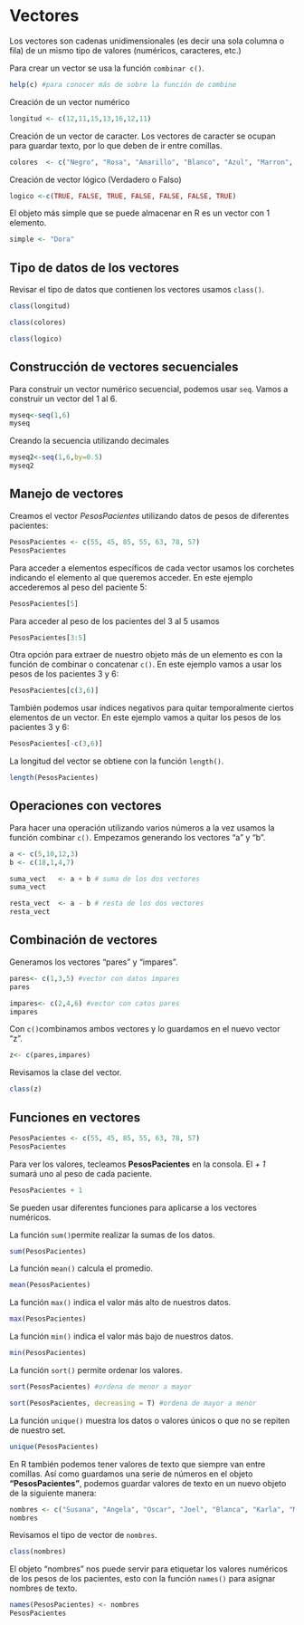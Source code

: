 # Vectores

Los vectores son cadenas unidimensionales (es decir una sola columna o fila) de un mismo tipo de valores (numéricos, caracteres, etc.)

Para crear un vector se usa la función `combinar c()`. 
```r
help(c) #para conocer más de sobre la función de combine
```

Creación de un vector numérico
```r
longitud <- c(12,11,15,13,16,12,11)
```

Creación de un vector de caracter. Los vectores de caracter se ocupan para guardar texto, por lo que deben de ir entre comillas.
```r
colores  <- c("Negro", "Rosa", "Amarillo", "Blanco", "Azul", "Marron", "Guinda")
```

Creación de vector lógico (Verdadero o Falso)
```r
logico <-c(TRUE, FALSE, TRUE, FALSE, FALSE, FALSE, TRUE)
```

El objeto más simple que se puede almacenar en R es un vector con 1 elemento.
```r
simple <- "Dora"
```

## Tipo de datos de los vectores
Revisar el tipo de datos que contienen los vectores usamos `class()`.

```r
class(longitud)
```

```r
class(colores)
```

```r
class(logico)
```

## Construcción de vectores secuenciales

Para construir un vector numérico secuencial, podemos usar `seq`. Vamos a construir un vector del 1 al 6.
```r
myseq<-seq(1,6)
myseq
```

Creando la secuencia utilizando decimales
```r
myseq2<-seq(1,6,by=0.5)
myseq2
```


## Manejo de vectores

Creamos el vector *PesosPacientes* utilizando datos de pesos de diferentes pacientes:
```r
PesosPacientes <- c(55, 45, 85, 55, 63, 78, 57) 
PesosPacientes
```

Para acceder a elementos específicos de cada vector usamos los corchetes indicando el elemento al que queremos acceder. En este ejemplo accederemos al peso del paciente 5:
```r
PesosPacientes[5]
```

Para acceder al peso de los pacientes del 3 al 5 usamos
```r
PesosPacientes[3:5]
```

Otra opción para extraer de nuestro objeto más de un elemento es con la función de combinar o concatenar `c()`. En este ejemplo vamos a usar los pesos de los pacientes 3 y 6:
```r
PesosPacientes[c(3,6)]
```

También podemos usar índices negativos para quitar temporalmente ciertos elementos de un vector. En este ejemplo vamos a quitar los pesos de los pacientes 3 y 6:
```r
PesosPacientes[-c(3,6)]
```

La longitud del vector se obtiene con la función `length()`.
```r
length(PesosPacientes)
```

## Operaciones con vectores

Para hacer una operación utilizando varios números a la vez usamos la función combinar `c()`. Empezamos generando los vectores "a" y "b". 
```r
a <- c(5,10,12,3)
b <- c(18,1,4,7)
```

```r
suma_vect   <- a + b # suma de los dos vectores
suma_vect
```

```r
resta_vect  <- a - b # resta de los dos vectores
resta_vect
```

## Combinación de vectores

Generamos los vectores "pares" y "impares".
```r
pares<- c(1,3,5) #vector con datos impares
pares
```

```r
impares<- c(2,4,6) #vector con catos pares
impares
```

Con `c()`combinamos ambos vectores y lo guardamos en el nuevo vector "z".
```r
z<- c(pares,impares)
```

Revisamos la clase del vector.
```r
class(z)
```

## Funciones en vectores

```r
PesosPacientes <- c(55, 45, 85, 55, 63, 78, 57)
PesosPacientes
```

Para ver los valores, tecleamos **PesosPacientes** en la consola. El *+ 1* sumará uno al peso de cada paciente.
```r
PesosPacientes + 1
```

Se pueden usar diferentes funciones para aplicarse a los vectores numéricos.

La función `sum()`permite realizar la sumas de los datos.
```r
sum(PesosPacientes)
```

La función `mean()` calcula el promedio.
```r
mean(PesosPacientes)
```

La función `max()` indica el valor más alto de nuestros datos.
```r
max(PesosPacientes)
```

La función `min()` indica el valor más bajo de nuestros datos.
```r
min(PesosPacientes)
```

La función `sort()` permite ordenar los valores.
```r
sort(PesosPacientes) #ordena de menor a mayor
```

```r
sort(PesosPacientes, decreasing = T) #ordena de mayor a menor
```

La función `unique()` muestra los datos o valores únicos o que no se repiten de nuestro set.
```r
unique(PesosPacientes)
```

En R también podemos tener valores de texto que siempre van entre comillas. 
Así como guardamos una serie de números en el objeto **“PesosPacientes”**, podemos guardar valores de texto en un nuevo objeto de la siguiente manera:
```r
nombres <- c("Susana", "Angela", "Oscar", "Joel", "Blanca", "Karla", "Manuel")
nombres
```

Revisamos el tipo de vector de `nombres`.
```r
class(nombres)
```

El objeto “nombres” nos puede servir para etiquetar los valores numéricos de los pesos de los pacientes, esto con la función `names()` para asignar nombres de texto.
```r
names(PesosPacientes) <- nombres
PesosPacientes
```


